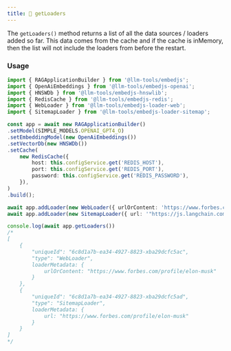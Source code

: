 ```yaml
---
title: 📄 getLoaders
---
```


The `getLoaders()` method returns a list of all the data sources / loaders added so far.
This data comes from the cache and if the cache is inMemory, then the list will not include the loaders from before the restart.


### Usage

```ts
import { RAGApplicationBuilder } from '@llm-tools/embedjs';
import { OpenAiEmbeddings } from '@llm-tools/embedjs-openai';
import { HNSWDb } from '@llm-tools/embedjs-hnswlib';
import { RedisCache } from '@llm-tools/embedjs-redis';
import { WebLoader } from '@llm-tools/embedjs-loader-web';
import { SitemapLoader } from '@llm-tools/embedjs-loader-sitemap';

const app = await new RAGApplicationBuilder()
.setModel(SIMPLE_MODELS.OPENAI_GPT4_O)
.setEmbeddingModel(new OpenAiEmbeddings())
.setVectorDb(new HNSWDb())
.setCache(
    new RedisCache({
        host: this.configService.get('REDIS_HOST'),
        port: this.configService.get('REDIS_PORT'),
        password: this.configService.get('REDIS_PASSWORD'),
    }),
)
.build();

await app.addLoader(new WebLoader({ urlOrContent: 'https://www.forbes.com/profile/elon-musk' }));
await app.addLoader(new SitemapLoader({ url: '"https://js.langchain.com/sitemap.xml' }));

console.log(await app.getLoaders())
/*
[
    {
        "uniqueId": "6c8d1a7b-ea34-4927-8823-xba29dcfc5ac",
        "type": "WebLoader",
        loaderMetadata: {
            urlOrContent: "https://www.forbes.com/profile/elon-musk"
        }
    },
    {
        "uniqueId": "6c8d1a7b-ea34-4927-8823-xba29dcfc5ad",
        "type": "SitemapLoader",
        loaderMetadata: {
            url: "https://www.forbes.com/profile/elon-musk"
        }
    }
]
*/
```
